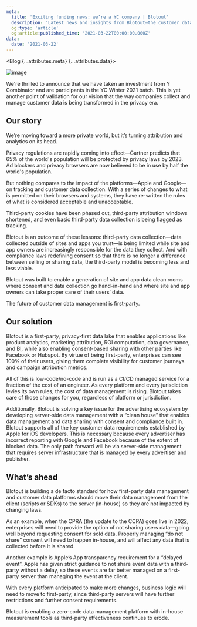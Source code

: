```yaml
---
meta:
  title: 'Exciting funding news: we’re a YC company | Blotout'
  description: 'Latest news and insights from Blotout—the customer data platform reimagined for the trusted enterprise.'
  og:type: 'article'
  og:article:published_time: '2021-03-22T00:00:00.000Z'
data:
  date: '2021-03-22'
---
```



<Blog {...attributes.meta} {...attributes.data}>

![image](/img/blog/yc.png)

We're thrilled to announce that we have taken an investment from Y Combinator and are participants in the YC Winter 2021 batch. This is yet another point of validation for our vision that the way companies collect and manage customer data is being transformed in the privacy era.

## Our story

We’re moving toward a more private world, but it’s turning attribution and analytics on its head.

Privacy regulations are rapidly coming into effect—Gartner predicts that 65% of the world's population will be protected by privacy laws by 2023. Ad blockers and privacy browsers are now believed to be in use by half the world's population.

But nothing compares to the impact of the platforms—Apple and Google—on tracking and customer data collection. With a series of changes to what is permitted on their browsers and systems, they have re-written the rules of what is considered acceptable and unacceptable.

Third-party cookies have been phased out, third-party attribution windows shortened, and even basic third-party data collection is being flagged as tracking.

Blotout is an outcome of these lessons: third-party data collection—data collected outside of sites and apps you trust—is being limited while site and app owners are increasingly responsible for the data they collect. And with compliance laws redefining consent so that there is no longer a difference between selling or sharing data, the third-party model is becoming less and less viable.

Blotout was built to enable a generation of site and app data clean rooms where consent and data collection go hand-in-hand and where site and app owners can take proper care of their users’ data.

The future of customer data management is first-party.

## Our solution

Blotout is a first-party, privacy-first data lake that enables applications like product analytics, marketing attribution, ROI computation, data governance, and BI, while also enabling consent-based sharing with other parties like Facebook or Hubspot. By virtue of being first-party, enterprises can see 100% of their users, giving them complete visibility for customer journeys and campaign attribution metrics.

All of this is low-code/no-code and is run as a CI/CD managed service for a fraction of the cost of an engineer. As every platform and every jurisdiction levies its own rules, the cost of data management is rising. Blotout takes care of those changes for you, regardless of platform or jurisdiction.

Additionally, Blotout is solving a key issue for the advertising ecosystem by developing server-side data management with a “clean house” that enables data management and data sharing with consent and compliance built in. Blotout supports all of the key customer data requirements established by Apple for iOS developers. This is necessary because every advertiser has incorrect reporting with Google and Facebook because of the extent of blocked data. The only path forward will be via server-side management that requires server infrastructure that is managed by every advertiser and publisher.

## What’s ahead

Blotout is building a de facto standard for how first-party data management and customer data platforms should move their data management from the client (scripts or SDKs) to the server (in-house) so they are not impacted by changing laws.

As an example, when the CPRA (the update to the CCPA) goes live in 2022, enterprises will need to provide the option of not sharing users data—going well beyond requesting consent for sold data. Properly managing “do not share” consent will need to happen in-house, and will affect any data that is collected before it is shared.

Another example is Apple’s App transparency requirement for a “delayed event”. Apple has given strict guidance to not share event data with a third-party without a delay, so these events are far better managed on a first-party server than managing the event at the client.

With every platform anticipated to make more changes, business logic will need to move to first-party, since third-party servers will have further restrictions and further consent requirements.

Blotout is enabling a zero-code data management platform with in-house measurement tools as third-party effectiveness continues to erode.

</Blog>
